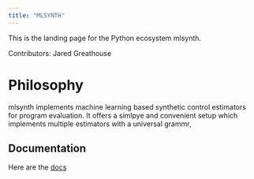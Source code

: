 ```yaml
---
title: "MLSYNTH"
---
```


This is the landing page for the Python ecosystem mlsynth.

Contributors: Jared Greathouse

# Philosophy

mlsynth implements machine learning based synthetic control estimators for program evaluation. It offers a simlpye and convenient setup which implements multiple estimators with a universal grammr,

## Documentation

Here are the [docs](https://mlsynth.readthedocs.io)
